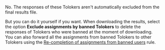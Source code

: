 <Cut title="If I ban a Toloker for doing my tasks too fast, will all their responses be deleted and given to other Tolokers for labeling?">

No. The responses of these Tolokers aren't automatically excluded from the final results file.

But you can do it yourself if you want. When downloading the results, select the option **Exclude assignments by banned Tolokers** to delete the responses of Tolokers who were banned at the moment of downloading. You can also forward all the assignments from banned Tolokers to other Tolokers using the [Re-completion of assignments from banned users](/docs/guide/restore-task-overlap) rule.

</Cut>
